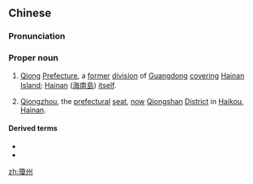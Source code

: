 {{also|琼州}}
==Chinese==
{{zh-forms|s=琼州|{{nowrap|(''a kind of'') [[jade]]}}<br>[[beautiful]]|[[prefecture]]<br>{{nowrap|[[prefectural]] [[seat]]}}}}
{{wikipedia|Qiongshan District}}
===Pronunciation===
{{zh-pron
|m=Qióngzhōu
|cat=pn
}}
===Proper noun===
{{zh-proper noun}}

# {{lb|zh|historical|_|geography}} [[Qiong]] [[prefecture|Prefecture]], a [[former]] [[division]] of [[Guangdong]] [[cover]]ing [[Hainan]] [[island|Island]]; {{lb|zh|literary}} [[Hainan]] ([[海南]][[島]]) [[itself]].
# {{lb|zh|historical|_|geography}} [[Qiongzhou]], the [[prefectural]] [[seat]], [[now]] [[Qiongshan]] [[district|District]] in [[Haikou]], [[Hainan]].

====Derived terms====
* {{zh-l|瓊州島}}
* {{zh-l|瓊州海峽}}

[[zh:瓊州]]